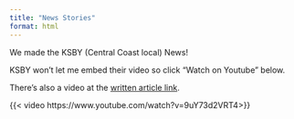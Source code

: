 ```yaml
---
title: "News Stories"
format: html
---
```


We made the KSBY (Central Coast local) News!

KSBY won't let me embed their video so click "Watch on Youtube" below.

There's also a video at the [written article link](https://www.ksby.com/san-luis-obispo/cal-poly-dancers-bring-climate-data-to-life).

{{< video https://www.youtube.com/watch?v=9uY73d2VRT4>}}
